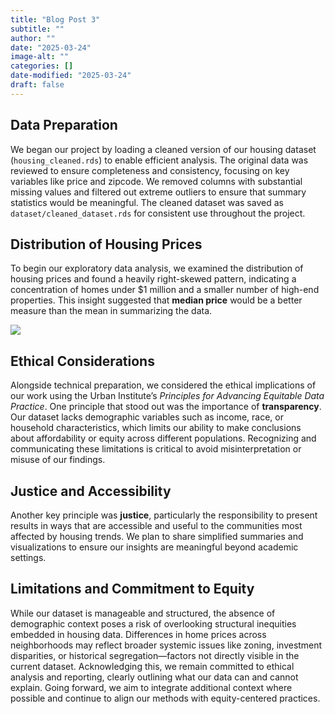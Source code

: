 ```yaml
---
title: "Blog Post 3"
subtitle: ""
author: ""
date: "2025-03-24"
image-alt: ""
categories: []
date-modified: "2025-03-24"
draft: false
---
```


## Data Preparation

We began our project by loading a cleaned version of our housing dataset (`housing_cleaned.rds`) to enable efficient analysis. The original data was reviewed to ensure completeness and consistency, focusing on key variables like price and zipcode. We removed columns with substantial missing values and filtered out extreme outliers to ensure that summary statistics would be meaningful. The cleaned dataset was saved as `dataset/cleaned_dataset.rds` for consistent use throughout the project.

## Distribution of Housing Prices

To begin our exploratory data analysis, we examined the distribution of housing prices and found a heavily right-skewed pattern, indicating a concentration of homes under $1 million and a smaller number of high-end properties. This insight suggested that **median price** would be a better measure than the mean in summarizing the data.

![](housing_plo1t.png)

## Ethical Considerations

Alongside technical preparation, we considered the ethical implications of our work using the Urban Institute’s *Principles for Advancing Equitable Data Practice*. One principle that stood out was the importance of **transparency**. Our dataset lacks demographic variables such as income, race, or household characteristics, which limits our ability to make conclusions about affordability or equity across different populations. Recognizing and communicating these limitations is critical to avoid misinterpretation or misuse of our findings.

## Justice and Accessibility

Another key principle was **justice**, particularly the responsibility to present results in ways that are accessible and useful to the communities most affected by housing trends. We plan to share simplified summaries and visualizations to ensure our insights are meaningful beyond academic settings.

## Limitations and Commitment to Equity

While our dataset is manageable and structured, the absence of demographic context poses a risk of overlooking structural inequities embedded in housing data. Differences in home prices across neighborhoods may reflect broader systemic issues like zoning, investment disparities, or historical segregation—factors not directly visible in the current dataset. Acknowledging this, we remain committed to ethical analysis and reporting, clearly outlining what our data can and cannot explain. Going forward, we aim to integrate additional context where possible and continue to align our methods with equity-centered practices.
